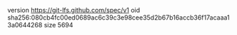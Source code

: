 version https://git-lfs.github.com/spec/v1
oid sha256:080cb4fc00ed0689ac6c39c3e98cee35d2b67b16accb36f17acaaa13a0644268
size 5694
